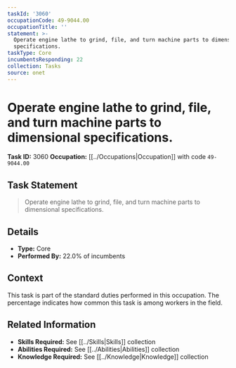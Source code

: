 ```yaml
---
taskId: '3060'
occupationCode: 49-9044.00
occupationTitle: ''
statement: >-
  Operate engine lathe to grind, file, and turn machine parts to dimensional
  specifications.
taskType: Core
incumbentsResponding: 22
collection: Tasks
source: onet
---
```

# Operate engine lathe to grind, file, and turn machine parts to dimensional specifications.

**Task ID:** 3060
**Occupation:** [[../Occupations|Occupation]] with code `49-9044.00`

## Task Statement

> Operate engine lathe to grind, file, and turn machine parts to dimensional specifications.

## Details

- **Type:** Core
- **Performed By:** 22.0% of incumbents

## Context

This task is part of the standard duties performed in this occupation. The percentage indicates how common this task is among workers in the field.

## Related Information

- **Skills Required:** See [[../Skills|Skills]] collection
- **Abilities Required:** See [[../Abilities|Abilities]] collection
- **Knowledge Required:** See [[../Knowledge|Knowledge]] collection
